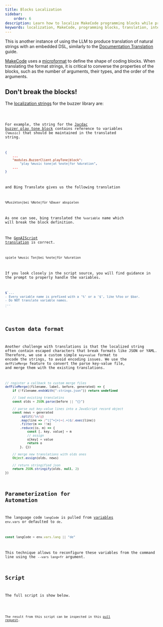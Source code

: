 ```yaml
---
title: Blocks Localization
sidebar:
    order: 6
description: Learn how to localize MakeCode programming blocks while preserving block properties and variable names for international audiences.
keywords: localization, MakeCode, programming blocks, translation, internationalization
---
```



This is another instance of using the LLM to produce translation of natural strings with an embedded DSL, similarly to the [Documentation Translation](./documentation-translations.mdx) guide.

[MakeCode](https://makecode.com) uses a [microformat](https://makecode.com/defining-blocks) to define the shape of coding blocks.
When translating the format strings, it is critical to converse the properties of the blocks, such as the number of arguments, 
their types, and the order of the arguments.

## Don't break the blocks!

The [localization strings](https://github.com/microsoft/pxt-jacdac/blob/45d3489c0b96ed0f74c9bbea53fb0714ae9f7fcc/buzzer/_locales/jacdac-buzzer-strings.json#L1) for the buzzer library are:

<Code title="jacdac-buzzer-strings.json" code={stringsJson} wrap={true} lang="json" />

For example, the string for the [Jacdac buzzer play tone block](https://github.com/microsoft/pxt-jacdac/blob/45d3489c0b96ed0f74c9bbea53fb0714ae9f7fcc/buzzer/_locales/jacdac-buzzer-strings.json#L5-L6) 
contains reference to variables (`%music`) that should be maintained in the translated string.

```json
{
    ...
    "modules.BuzzerClient.playTone|block": 
        "play %music tone|at %note|for %duration",
    ...
}
```

and Bing Translate gives us the following translation

```txt title="Bing Translator"
%Musikton|bei %Note|für %Dauer abspielen
```

As one can see, bing translated the `%variable` name which will break the block definition.

The [GenAIScript translation](https://github.com/microsoft/pxt-jacdac/blob/45d3489c0b96ed0f74c9bbea53fb0714ae9f7fcc/buzzer/_locales/de/jacdac-buzzer-strings.json#L5) is correct.

```txt title="GenAIScript"
spiele %music Ton|bei %note|für %duration
```
If you look closely in the script source, you will find guidance in the prompt to properly
handle the variables.

```js title="block-translator.genai.mjs"
$`...
- Every variable name is prefixed with a '%' or a '$', like %foo or $bar.
- Do NOT translate variable names.
...
`
```

## Custom data format

Another challenge with translations is that the localized string often 
contain escaped characters that break formats like JSON or YAML. 
Therefore, we use a custom simple `key=value` format
to encode the strings, to avoid encoding issues. 
We use the `defFileMerge` feature to convert the parse key-value file, and merge them with the existing translations.


```js title="block-translator.genai.mjs"
// register a callback to custom merge files
defFileMerge((filename, label, before, generated) => {
    if (!filename.endsWith("-strings.json")) return undefined

    // load existing translatins
    const olds = JSON.parse(before || "{}")

    // parse out key-value lines into a JavaScript record object
    const news = generated
        .split(/\n/g)
        .map(line => /^([^=]+)=(.+)$/.exec(line))
        .filter(m => !!m)
        .reduce((o, m) => {
            const [, key, value] = m
            // assign
            o[key] = value
            return o
        }, {})

    // merge new translations with olds ones
    Object.assign(olds, news)

    // return stringified json
    return JSON.stringify(olds, null, 2)
})
```

## Parameterization for Automation

The language code `langCode` is pulled from [variables](/genaiscript/reference/scripts/variables) `env.vars` or defaulted to `de`.

```js
const langCode = env.vars.lang || "de"
```

This technique allows to reconfigure these variables from the command line
using the `--vars lang=fr` argument.

## Script

The full script is show below.

<Code code={scriptSource} title="block-translator.genai.mjs" wrap={true} lang="js" />

The result from this script can be inspected 
in this [pull request](https://github.com/microsoft/pxt-jacdac/pull/108).